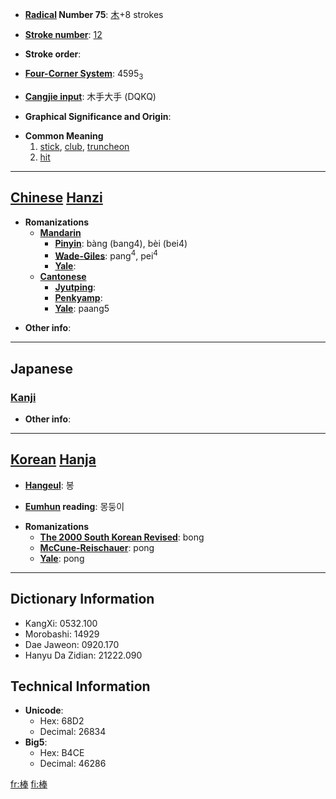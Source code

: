 * '''[[Wiktionary:Chinese radical index| Radical]] Number 75''': [[Wiktionary:Chinese radical index 木|木]]+8 strokes

* '''[[Wiktionary:Chinese total strokes index|Stroke number]]''': [[Wiktionary:Chinese total strokes index 12|12]]

* '''Stroke order''': 

* '''[[Wiktionary:Chinese four corner index|Four-Corner System]]''': 4595<sub>3</sub>

* '''[[Wiktionary:Chinese Cangjie index|Cangjie input]]''': 木手大手 (DQKQ)

* '''Graphical Significance and Origin''': 

* '''Common Meaning'''
*#[[stick]], [[club]], [[truncheon]]
*# [[hit]]


----

== [[Chinese]] [[Hanzi]] ==

* '''Romanizations'''
** '''[[Mandarin]]'''
*** '''[[Pinyin]]''': bàng (bang4), bèi (bei4)
*** '''[[Wade-Giles]]''': pang<sup>4</sup>, pei<sup>4</sup>
*** '''[[Yale]]''': 
** '''[[Cantonese]]'''
*** '''[[Jyutping]]''':
*** '''[[Penkyamp]]''': 
*** '''[[Yale]]''': paang5

* '''Other info''': 

----

==Japanese==
===[[Kanji]]===
{{kanji|on readings=[[ぼう]] (bō), [[ほう]] (hō)|kun readings=[[つえ]] (tsue)}}

* '''Other info''':  

----

== [[Korean]] [[Hanja]] ==

* '''[[Hangeul]]''': 봉

* '''[[Eumhun]] reading''': 몽둥이

* '''Romanizations'''
** '''[[The 2000 South Korean Revised Romanization|The 2000 South Korean Revised]]''': bong
** '''[[McCune-Reischauer]]''': pong
** '''[[Yale]]''': pong

----

== Dictionary Information ==

* KangXi: 0532.100
* Morobashi: 14929
* Dae Jaweon: 0920.170
* Hanyu Da Zidian: 21222.090

== Technical Information ==

* '''Unicode''':
** Hex: 68D2
** Decimal: 26834
* '''Big5''':
** Hex: B4CE
** Decimal: 46286

[[fr:棒]]
[[fi:棒]]